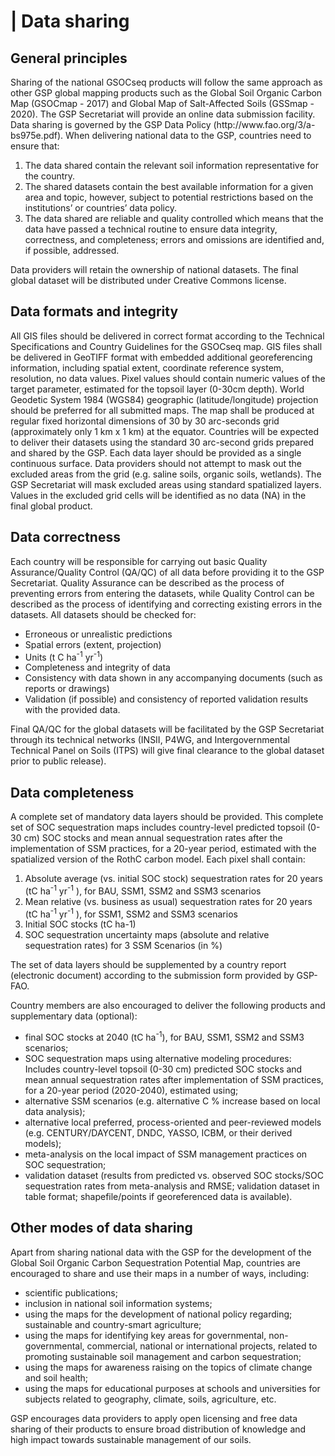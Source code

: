 # | Data sharing   
## General principles
Sharing of the national GSOCseq products will follow the same approach as other GSP global mapping products such as the Global Soil Organic Carbon Map (GSOCmap - 2017) and Global Map of Salt-Affected Soils (GSSmap - 2020). The GSP Secretariat will provide an online data submission facility.
Data sharing is governed by the GSP Data Policy (http://www.fao.org/3/a-bs975e.pdf). When delivering national data to the GSP, countries need to ensure that:

1.    The data shared contain the relevant soil information representative for the country.
2.    The shared datasets contain the best available information for a given area and topic, however, subject to potential restrictions based on the institutions' or countries' data policy.
3.    The data shared are reliable and quality controlled which means that the data have passed a technical routine to ensure data integrity, correctness, and completeness; errors and omissions are identified and, if possible, addressed.

Data providers will retain the ownership of national datasets. The final global dataset will be distributed under Creative Commons license.
 
## Data formats and integrity
All GIS files should be delivered in correct format according to the Technical Specifications and Country Guidelines for the GSOCseq map.
GIS files shall be delivered in GeoTIFF format with embedded additional georeferencing information, including spatial extent, coordinate reference system, resolution, no data values. Pixel values should contain numeric values of the target parameter, estimated for the topsoil layer (0-30cm depth).
World Geodetic System 1984 (WGS84) geographic (latitude/longitude) projection should be preferred for all submitted maps. The map shall be produced at regular fixed horizontal dimensions of 30 by 30 arc-seconds grid (approximately only 1 km x 1 km) at the equator. Countries will be expected to deliver their datasets using the standard 30 arc-second grids prepared and shared by the GSP.
Each data layer should be provided as a single continuous surface. Data providers should not attempt to mask out the excluded areas from the grid (e.g. saline soils, organic soils, wetlands). The GSP Secretariat will mask excluded areas using standard spatialized layers. Values in the excluded grid cells will be identified as no data (NA) in the final global product.

## Data correctness
Each country will be responsible for carrying out basic Quality Assurance/Quality Control (QA/QC) of all data before providing it to the GSP Secretariat. Quality Assurance can be described as the process of preventing errors from entering the datasets, while Quality Control can be described as the process of identifying and correcting existing errors in the datasets.
All datasets should be checked for:

*   Erroneous or unrealistic predictions
*   Spatial errors (extent, projection)
*   Units (t C ha^-1^ yr^-1^)
*   Completeness and integrity of data
*   Consistency with data shown in any accompanying documents (such as reports or drawings)
*   Validation (if possible) and consistency of reported validation results with the provided data.

Final QA/QC for the global datasets will be facilitated by the GSP Secretariat through its technical networks (INSII, P4WG, and Intergovernmental Technical Panel on Soils (ITPS) will give final clearance to the global dataset prior to public release).

## Data completeness
A complete set of mandatory data layers should be provided. This complete set of SOC sequestration maps includes country-level predicted topsoil (0-30 cm) SOC stocks and mean annual sequestration rates after the implementation of SSM practices, for a 20-year period, estimated with the spatialized version of the RothC carbon model. Each pixel shall contain:

1.    Absolute average (vs. initial SOC stock) sequestration rates for 20 years (tC ha^-1^ yr^-1^ ), for BAU, SSM1, SSM2 and SSM3 scenarios
2.    Mean relative (vs. business as usual) sequestration rates for 20 years (tC ha^-1^ yr^-1^ ), for SSM1, SSM2 and SSM3 scenarios
3.    Initial SOC stocks (tC ha-1)
4.    SOC sequestration uncertainty maps (absolute and relative sequestration rates) for 3 SSM Scenarios (in %)

The set of data layers should be supplemented by a country report (electronic document) according to the submission form provided by GSP-FAO.

Country members are also encouraged to deliver the following products and supplementary data (optional):

*   final SOC stocks at 2040 (tC ha^-1^), for BAU, SSM1, SSM2 and SSM3 scenarios;
*   SOC sequestration maps using alternative modeling procedures: Includes country-level topsoil (0-30 cm) predicted SOC stocks and mean annual sequestration rates after implementation of SSM practices, for a 20-year period (2020-2040), estimated using;
*   alternative SSM scenarios (e.g. alternative C % increase based on local data analysis);
*   alternative local preferred, process-oriented and peer-reviewed models (e.g. CENTURY/DAYCENT, DNDC, YASSO, ICBM, or their derived models);
*   meta-analysis on the local impact of SSM management practices on SOC sequestration;
*   validation dataset (results from predicted vs. observed SOC stocks/SOC sequestration rates from meta-analysis and RMSE; validation dataset in table format; shapefile/points if georeferenced data is available).

## Other modes of data sharing
Apart from sharing national data with the GSP for the development of the Global Soil Organic Carbon Sequestration Potential Map, countries are encouraged to share and use their maps in a number of ways, including:

*   scientific publications;
*   inclusion in national soil information systems;
*   using the maps for the development of national policy regarding; sustainable and country-smart agriculture;
*   using the maps for identifying key areas for governmental, non-governmental, commercial, national or international projects, related to promoting sustainable soil management and carbon sequestration;
*   using the maps for awareness raising on the topics of climate change and soil health;
*   using the maps for educational purposes at schools and universities for subjects related to geography, climate, soils, agriculture, etc.

GSP encourages data providers to apply open licensing and free data sharing of their products to ensure broad distribution of knowledge and high impact towards sustainable management of our soils.
